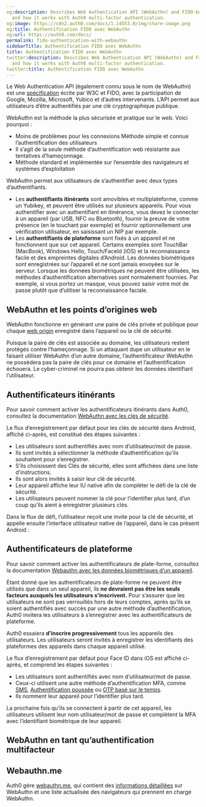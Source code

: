 ```yaml
---
og:description: Describes Web Authentication API (WebAuthn) and FIDO-based authentication
  and how it works with Auth0 multi-factor authentication.
og:image: https://cdn2.auth0.com/docs/1.14553.0/img/share-image.png
og:title: Authentification FIDO avec WebAuthn
og:url: https://auth0.com/docs/
permalink: fido-authentication-with-webauthn
sidebarTitle: Authentification FIDO avec WebAuthn
title: Authentification FIDO avec WebAuthn
twitter:description: Describes Web Authentication API (WebAuthn) and FIDO-based authentication
  and how it works with Auth0 multi-factor authentication.
twitter:title: Authentification FIDO avec WebAuthn
---
```


Le Web Authentication API (également connu sous le nom de WebAuthn) est une [spécification](https://www.w3.org/TR/webauthn/) écrite par W3C et FIDO, avec la participation de Google, Mozilla, Microsoft, Yubico et d’autres intervenants. L’API permet aux utilisateurs d’être authentifiés par une clé cryptographique publique.

WebAuthn est la méthode la plus sécurisée et pratique sur le web. Voici pourquoi :

* Moins de problèmes pour les connexions Méthode simple et connue l’authentification des utilisateurs
* Il s’agit de la seule méthode d’authentification web résistante aux tentatives d’hameçonnage.
* Méthode standard et implémentée sur l’ensemble des navigateurs et systèmes d’exploitation

WebAuthn permet aux utilisateurs de s’authentifier avec deux types d’authentifiants.

* Les **authentifiants itinérants** sont amovibles et multiplateforme, comme un Yubikey, et peuvent être utilisés sur plusieurs appareils. Pour vous authentifier avec un authentifiant en itinérance, vous devez le connecter à un appareil (par USB, NFC ou Bluetooth), fournir la preuve de votre présence (en le touchant par exemple) et fournir optionnellement une vérification utilisateur, en saisissant un NIP par exemple.
* Les **authentifiants de plateforme** sont fixés à un appareil et ne fonctionnent que sur cet appareil. Certains exemples sont TouchBar (MacBook), Windows Hello, Touch/FaceId (iOS) et la reconnaissance facile et des empreintes digitales d’Android. Les données biométriques sont enregistrées sur l’appareil et ne sont jamais envoyées sur le serveur. Lorsque les données biométriques ne peuvent être utilisées, les méthodes d’authentification alternatives sont normalement fournies. Par exemple, si vous portez un masque, vous pouvez saisir votre mot de passe plutôt que d’utiliser la reconnaissance faciale.

## WebAuthn et les points d’origines web

WebAuthn fonctionne en générant une paire de clés privée et publique pour chaque [web origin](https://en.wikipedia.org/wiki/Same-origin_policy) enregistré dans l’appareil ou la clé de sécurité.

Puisque la paire de clés est associée au domaine, les utilisateurs restent protégés contre l’hameçonnage. Si un attaquant dupe un utilisateur en le faisant utiliser WebAuthn d’un autre domaine, l’authentificateur WebAuthn ne possèdera pas la paire de clés pour ce domaine et l’authentification échouera. Le cyber-criminel ne pourra pas obtenir les données identifiant l’utilisateur.

## Authentificateurs itinérants

Pour savoir comment activer les authentificateurs itinérants dans Auth0, consultez la documentation [WebAuthn avec les clés de sécurité](/mfa/mfa-factors/fido-authentication-with-webauthn/configure-webauthn-security-keys-for-mfa).

Le flux d’enregistrement par défaut pour les clés de sécurité dans Android, affiché ci-après, est constitué des étapes suivantes :

* Les utilisateurs sont authentifiés avec nom d’utilisateur/mot de passe.
* Ils sont invités à sélectionner la méthode d’authentification qu’ils souhaitent pour s’enregistrer.
* S’ils choisissent des Clés de sécurité, elles sont affichées dans une liste d’instructions.
* Ils sont alors invités à saisir leur clé de sécurité.
* Leur appareil affiche leur IU native afin de compléter le défi de la clé de sécurité.
* Les utilisateurs peuvent nommer la clé pour l’identifier plus tard, d’un coup qu’ils aient à enregistrer plusieurs clés.

Dans le flux de défi, l’utilisateur reçoit une invite pour la clé de sécurité, et appelle ensuite l’interface utilisateur native de l’appareil, dans le cas présent Android :

## Authentificateurs de plateforme

Pour savoir comment activer les authentificateurs de plate-forme, consultez la documentation [Webauthn avec les données biométriques d’un appareil](/mfa/mfa-factors/fido-authentication-with-webauthn/configure-webauthn-device-biometrics-for-mfa).

Étant donné que les authentificateurs de plate-forme ne peuvent être utilisés que dans un seul appareil, ils **ne devraient pas être les seuls facteurs auxquels les utilisateurs s’inscrivent.** Pour s’assurer que les utilisateurs ne sont pas verrouillés hors de leurs comptes, après qu’ils se soient authentifiés avec succès par une autre méthode d’authentification, Auth0 invitera les utilisateurs à s’enregistrer avec les authentificateurs de plateforme.

Auth0 essaiera **d’inscrire progressivement** tous les appareils des utilisateurs. Les utilisateurs seront invités à enregistrer les identifiants des plateformes des appareils dans chaque appareil utilisé.

Le flux d’enregistrement par défaut pour Face ID dans iOS est affiché ci-après, et comprend les étapes suivantes :

* Les utilisateurs sont authentifiés avec nom d’utilisateur/mot de passe.
* Ceux-ci utilisent une autre méthode d’authentification MFA, comme [SMS](/mfa/mfa-factors/configure-sms-voice-notifications-mfa), [Authentification poussée](/mfa/mfa-factors/configure-push-notifications-for-mfa) ou [OTP basé sur le temps](/mfa/mfa-factors/configure-otp-notifications-for-mfa).
* Ils nomment leur appareil pour l’identifier plus tard.

La prochaine fois qu’ils se connectent à partir de cet appareil, les utilisateurs utilisent leur nom utilisateur/mot de passe et complètent la MFA avec l’identifiant biométrique de leur appareil.

## WebAuthn en tant qu’authentification multifacteur



## Webauthn.me

Auth0 gère [webauthn.me](https://a0.to/webauthme-auth0-docs), qui contient des [informations détaillées](https://webauthn.me/introduction) sur WebAuthn et une liste actualisée des navigateurs qui prennent en charge WebAuthn.